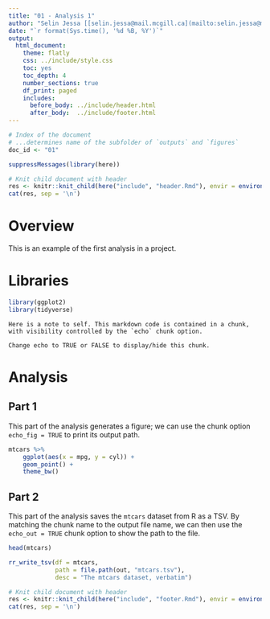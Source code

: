 ```yaml
---
title: "01 - Analysis 1"
author: "Selin Jessa [[selin.jessa@mail.mcgill.ca](mailto:selin.jessa@mail.mcgill.ca)]"
date: "`r format(Sys.time(), '%d %B, %Y')`"
output:
  html_document:
    theme: flatly
    css: ../include/style.css
    toc: yes
    toc_depth: 4
    number_sections: true
    df_print: paged
    includes:
      before_body: ../include/header.html
      after_body:  ../include/footer.html
---
```


<!-- FRONT MATTER, insert configuration info -->

```r

# Index of the document
# ...determines name of the subfolder of `outputs` and `figures`
doc_id <- "01"

suppressMessages(library(here))

# Knit child document with header
res <- knitr::knit_child(here("include", "header.Rmd"), envir = environment(), quiet = TRUE)
cat(res, sep = '\n')

```

<!-- END OF FRONT MATTER -->


# Overview

This is an example of the first analysis in a project.

# Libraries

```r

library(ggplot2)
library(tidyverse)

```

```asis

Here is a note to self. This markdown code is contained in a chunk, 
with visibility controlled by the `echo` chunk option.

Change echo to TRUE or FALSE to display/hide this chunk.

```


# Analysis

## Part 1

This part of the analysis generates a figure; we can use the chunk option
`echo_fig = TRUE` to print its output path.

```r

mtcars %>% 
    ggplot(aes(x = mpg, y = cyl)) +
    geom_point() +
    theme_bw()

```

## Part 2

This part of the analysis saves the `mtcars` dataset from R as a TSV.
By matching the chunk name to the output file name, we can then use
the `echo_out = TRUE` chunk option to show the path to the file.

```r

head(mtcars)

rr_write_tsv(df = mtcars,
             path = file.path(out, "mtcars.tsv"),
             desc = "The mtcars dataset, verbatim")

```


<!-- END MATTER, insert reproducibility info -->

```r

# Knit child document with header
res <- knitr::knit_child(here("include", "footer.Rmd"), envir = environment(), quiet = TRUE)
cat(res, sep = '\n')

```

<!-- END OF END MATTER -->

